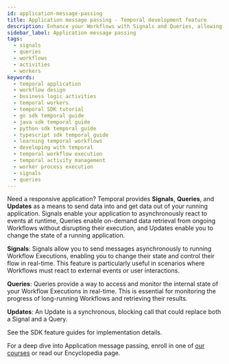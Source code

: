 ```yaml
---
id: application-message-passing
title: Application message passing - Temporal development feature
description: Enhance your Workflows with Signals and Queries, allowing dynamic responses to external events and real-time state access for comprehensive monitoring and tracking.
sidebar_label: Application message passing
tags:
  - signals
  - queries
  - workflows
  - activities
  - workers
keywords:
  - temporal application
  - workflow design
  - business logic activities
  - temporal workers
  - temporal SDK tutorial
  - go sdk temporal guide
  - java sdk temporal guide
  - python sdk temporal guide
  - typescript sdk temporal guide
  - learning temporal workflows
  - developing with temporal
  - temporal workflow execution
  - temporal activity management
  - worker process execution
  - signals
  - queries
---
```



Need a responsive application?
Temporal provides **Signals**, **Queries**, and **Updates** as a means to send data into and get data out of your running application.
Signals enable your application to asynchronously react to events at runtime, Queries enable on-demand data retrieval from ongoing Workflows without disrupting their execution, and Updates enable you to change the state of a running application.

**Signals**: Signals allow you to send messages asynchronously to running Workflow Executions, enabling you to change their state and control their flow in real-time.
This feature is particularly useful in scenarios where Workflows must react to external events or user interactions.

**Queries**: Queries provide a way to access and monitor the internal state of your Workflow Executions in real-time.
This is essential for monitoring the progress of long-running Workflows and retrieving their results.

**Updates**: An Update is a synchronous, blocking call that could replace both a Signal and a Query.

See the SDK feature guides for implementation details.

<RelatedReadContainer>
  <RelatedReadItem path="/develop/go/message-passing" text="Go SDK application message passing feature guide" archetype="feature-guide" />
  <RelatedReadItem path="/develop/java/message-passing" text="Java SDK application message passing feature guide" archetype="feature-guide" />
  <RelatedReadItem path="/develop/python/message-passing" text="Python SDK application message passing feature guide" archetype="feature-guide" />
  <RelatedReadItem path="/develop/typescript/message-passing" text="TypeScript SDK application message passing feature guide" archetype="feature-guide" />
  <RelatedReadItem path="/develop/dotnet/message-passing" text=".NET SDK application message passing feature guide" archetype="feature-guide" />
</RelatedReadContainer>

For a deep dive into Application message passing, enroll in one of [our courses](https://learn.temporal.io/courses/interacting_with_workflows) or read our Encyclopedia page.

<RelatedReadContainer>
  <RelatedReadItem path="/encyclopedia/application-message-passing" text="Application message passing (Signals, Queries, & Updates)" archetype="encyclopedia" />
</RelatedReadContainer>
